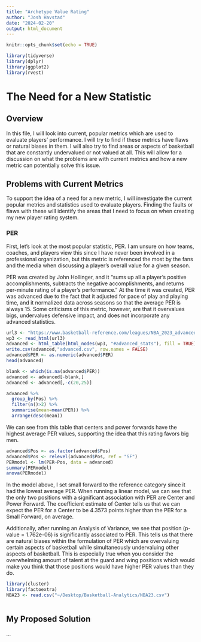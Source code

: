 ```yaml
---
title: "Archetype Value Rating"
author: "Josh Havstad"
date: "2024-02-20"
output: html_document
---
```


```r
knitr::opts_chunk$set(echo = TRUE)
```

```r
library(tidyverse)
library(dplyr)
library(ggplot2)
library(rvest)
```

# The Need for a New Statistic

## Overview

In this file, I will look into current, popular metrics which are used to evaluate players' performance. I will try to find if these metrics have flaws or natural biases in them. I will also try to find areas or aspects of basketball that are constantly undervalued or not valued at all. This will allow for a discussion on what the problems are with current metrics and how a new metric can potentially solve this issue.

## Problems with Current Metrics

To support the idea of a need for a new metric, I will investigate the current popular metrics and statistics used to evaluate players. Finding the faults or flaws with these will identify the areas that I need to focus on when creating my new player rating system.

### PER

First, let's look at the most popular statistic, PER. I am unsure on how teams, coaches, and players view this since I have never been involved in a professional organization, but this metric is referenced the most by the fans and the media when discussing a player's overall value for a given season.

PER was created by John Hollinger, and it "sums up all a player's positive accomplishments, subtracts the negative accomplishments, and returns per-minute rating of a player's performance." At the time it was created, PER was advanced due to the fact that it adjusted for pace of play and playing time, and it normalized data across seasons so that the average PER is always 15. Some criticisms of this metric, however, are that it overvalues bigs, undervalues defensive impact, and does not incorporate any advanced statistics.

```r
url3 <- "https://www.basketball-reference.com/leagues/NBA_2023_advanced.html"
wp3 <- read_html(url3)
advanced <- html_table(html_nodes(wp3, "#advanced_stats"), fill = TRUE)[[1]]
write.csv(advanced,"advanced.csv", row.names = FALSE)
advanced$PER <- as.numeric(advanced$PER)
head(advanced)
```

```r
blank <- which(is.na(advanced$PER))
advanced <- advanced[-blank,]
advanced <- advanced[,-c(20,25)]
```

```r
advanced %>%
  group_by(Pos) %>%
  filter(n()>2) %>%
  summarise(mean=mean(PER)) %>%
  arrange(desc(mean))
```

We can see from this table that centers and power forwards have the highest average PER values, supporting the idea that this rating favors big men.

```r
advanced$Pos <- as.factor(advanced$Pos)
advanced$Pos <- relevel(advanced$Pos, ref = "SF")
PERmodel <- lm(PER~Pos, data = advanced)
summary(PERmodel)
anova(PERmodel)
```

In the model above, I set small forward to the reference category since it had the lowest average PER. When running a linear model, we can see that the only two positions with a significant association with PER are Center and Power Forward. The coefficient estimate of Center tells us that we can expect the PER for a Center to be 4.3573 points higher than the PER for a Small Forward, on average.

Additionally, after running an Analysis of Variance, we see that position (p-value = 1.762e-06) is significantly associated to PER. This tells us that there are natural biases within the formulation of PER which are overvaluing certain aspects of basketball while simultaneously undervaluing other aspects of basketball. This is especially true when you consider the overwhelming amount of talent at the guard and wing positions which would make you think that those positions would have higher PER values than they do.

```r
library(cluster)
library(factoextra)
NBA23 <- read.csv("~/Desktop/Basketball-Analytics/NBA23.csv")
```

```r

```

## My Proposed Solution

...

## 
